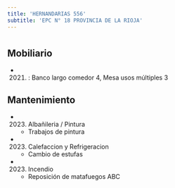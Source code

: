 ```yaml
---
title: 'HERNANDARIAS 556'
subtitle: 'EPC N° 18 PROVINCIA DE LA RIOJA'
---
```


#


## Mobiliario

*  (2021) : Banco largo comedor 4, Mesa usos múltiples 3 





## Mantenimiento

*  (2023) Albañileria / Pintura 
    + Trabajos de pintura

*  (2023) Calefaccion y Refrigeracion 
    + Cambio de estufas

*  (2023) Incendio 
    + Reposición de matafuegos ABC



